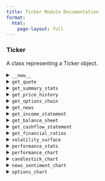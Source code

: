 ```yaml
---
title: Ticker Module Documentation
format:
  html:
    page-layout: full
---
```


### Ticker

A class representing a Ticker object.

<details>
<summary>`__new__`</summary>

Create a new Ticker object.

**Parameters:**

- `symbol` (str): The ticker symbol of the asset.
- `start_date` (Optional[str]): Optional start date for historical data, defaults to None.
- `end_date` (Optional[str]): Optional end date for historical data, defaults to None.
- `interval` (Optional[str]): Optional data interval (2m, 5m, 15m, 30m, 1h, 1d, 1wk, 1mo, 3mo), defaults to None.
- `benchmark_symbol` (Optional[str]): Optional benchmark symbol, defaults to None.
- `confidence_level` (Optional[float]): Optional confidence level for statistics, defaults to None.
- `risk_free_rate` (Optional[float]): Optional risk-free rate for calculations, defaults to None.

**Returns:**

- `Ticker`: A Ticker object.

**Example:**

```python
from finalytics import Ticker

ticker = Ticker(symbol="AAPL", 
                start_date="2023-01-01", 
                end_date="2024-01-01", 
                interval="1d",
                benchmark_symbol="^GSPC",
                confidence_level=0.95,
                risk_free_rate=0.02)
```
</details>

<details>
<summary>`get_quote`</summary>

Get the current ticker quote stats.

**Returns:**

- `dict`: Dictionary containing current ticker quote stats.

**Example:**

```python
quote = ticker.get_quote()
print(quote)
```
</details>

<details>
<summary>`get_summary_stats`</summary>

Get summary technical and fundamental statistics for the ticker.

**Returns:**

- `dict`: Dictionary containing summary statistics.

**Example:**

```python
summary_stats = ticker.get_summary_stats()
print(summary_stats)
```
</details>

<details>
<summary>`get_price_history`</summary>

Get the OHLCV data for the ticker for a given time period.

**Returns:**

- `DataFrame`: Polars DataFrame containing OHLCV data.

**Example:**

```python
price_history = ticker.get_price_history()
print(price_history)
```
</details>

<details>
<summary>`get_options_chain`</summary>

Get the options chain for the ticker.

**Returns:**

- `DataFrame`: Polars DataFrame containing the options chain.

**Example:**

```python
options_chain = ticker.get_options_chain()
print(options_chain)
```
</details>

<details>
<summary>`get_news`</summary>

Get the historical news headlines for the given ticker.

**Returns:**

- `DataFrame`: Polars DataFrame containing news headlines.

**Example:**

```python
news = ticker.get_news()
print(news)
```
</details>

<details>
<summary>`get_income_statement`</summary>

Get the Income Statement for the ticker.

**Returns:**

- `DataFrame`: Polars DataFrame containing the Income Statement.

**Example:**

```python
income_statement = ticker.get_income_statement()
print(income_statement)
```
</details>

<details>
<summary>`get_balance_sheet`</summary>

Get the Balance Sheet for the ticker.

**Returns:**

- `DataFrame`: Polars DataFrame containing the Balance Sheet.

**Example:**

```python
balance_sheet = ticker.get_balance_sheet()
print(balance_sheet)
```
</details>

<details>
<summary>`get_cashflow_statement`</summary>

Get the Cashflow Statement for the ticker.

**Returns:**

- `DataFrame`: Polars DataFrame containing the Cashflow Statement.

**Example:**

```python
cashflow_statement = ticker.get_cashflow_statement()
print(cashflow_statement)
```
</details>

<details>
<summary>`get_financial_ratios`</summary>

Get the Financial Ratios for the ticker.

**Returns:**

- `DataFrame`: Polars DataFrame containing the Financial Ratios.

**Example:**

```python
financial_ratios = ticker.get_financial_ratios()
print(financial_ratios)
```
</details>

<details>
<summary>`volatility_surface`</summary>

Computes the implied volatility surface for the ticker options chain.

**Returns:**

- `DataFrame`: Polars DataFrame containing the implied volatility surface.

**Example:**

```python
volatility_surface = ticker.volatility_surface()
print(volatility_surface)
```
</details>

<details>
<summary>`performance_stats`</summary>

Compute the performance statistics for the ticker.

**Returns:**

- `dict`: Dictionary containing performance statistics.

**Example:**

```python
performance_stats = ticker.performance_stats()
print(performance_stats)
```
</details>

<details>
<summary>`performance_chart`</summary>

Display the performance chart for the ticker.

**Parameters:**

- `height` (Optional[int]): Optional height of the plot in pixels, defaults to None.
- `width` (Optional[int]): Optional width of the plot in pixels, defaults to None.

**Returns:**

- `Plot`: Plot object containing the performance chart.

**Example:**

```python
performance_chart = ticker.performance_chart()
performance_chart.show()
```
</details>

<details>
<summary>`candlestick_chart`</summary>

Display the candlestick chart for the ticker.

**Parameters:**

- `height` (Optional[int]): Optional height of the plot in pixels, defaults to None.
- `width` (Optional[int]): Optional width of the plot in pixels, defaults to None.

**Returns:**

- `Plot`: Plot object containing the candlestick chart.

**Example:**

```python
candlestick_chart = ticker.candlestick_chart()
candlestick_chart.show()
```
</details>

<details>
<summary>`news_sentiment_chart`</summary>

Display the News Sentiment chart for the ticker.

**Parameters:**

- `height` (Optional[int]): Optional height of the plot in pixels, defaults to None.
- `width` (Optional[int]): Optional width of the plot in pixels, defaults to None.

**Returns:**

- `Plot`: Plot object containing the news sentiment chart.

**Example:**

```python
news_sentiment_chart = ticker.news_sentiment_chart()
news_sentiment_chart.show()
```
</details>

<details>
<summary>`options_chart`</summary>

Display the options volatility surface, smile and term structure charts for the ticker.

**Parameters:**

- `chart_type` (str): Type of options chart (surface, smile, term_structure).
- `height` (Optional[int]): Optional height of the plot in pixels, defaults to None.
- `width` (Optional[int]): Optional width of the plot in pixels, defaults to None.

**Returns:**

- `Plot`: Plot object containing the options chart.

**Example:**

```python
options_chart = ticker.options_chart(chart_type="surface", )
options_chart.show()
```
</details>
